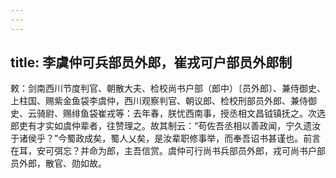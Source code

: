 ```yaml
---
---
---
```

title: 李虞仲可兵部员外郎，崔戎可户部员外郎制
---



敕：剑南西川节度判官、朝散大夫、检校尚书户部（郎中）〔员外郎〕、兼侍御史、上柱国、赐紫金鱼袋李虞仲，西川观察判官、朝议郎、检校刑部员外郎、兼侍御史、云骑尉、赐绯鱼袋崔戎等：去年春，朕忧西南事，授丞相文昌钺镇抚之。次选郎吏有才实如虞仲辈者，往赞理之。故其制云：“苟佐吾丞相以善政闻，宁久遗汝于诸侯乎？”今蜀政成矣，蜀人乂矣，是汝辈职修事举，而奉吾诏书甚谨也。前言在耳，安可弭忘？并命为郎，主吾信赏。虞仲可行尚书兵部员外郎，戎可尚书户部员外郎，散官、勋如故。
